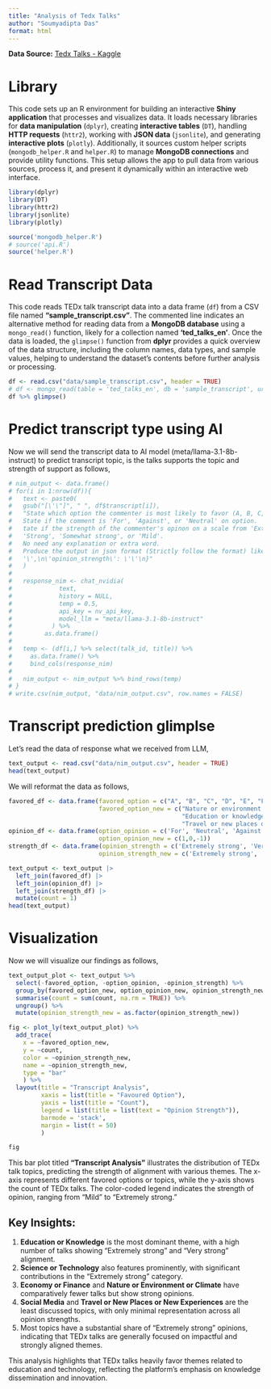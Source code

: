 ```yaml
---
title: "Analysis of Tedx Talks"
author: "Soumyadipta Das"
format: html
---
```


**Data Source:** [Tedx Talks - Kaggle](https://www.kaggle.com/datasets/miguelcorraljr/ted-ultimate-dataset)

# Library

This code sets up an R environment for building an interactive **Shiny application** that processes and visualizes data. It loads necessary libraries for **data manipulation** (`dplyr`), creating **interactive tables** (`DT`), handling **HTTP requests** (`httr2`), working with **JSON data** (`jsonlite`), and generating **interactive plots** (`plotly`). Additionally, it sources custom helper scripts (`mongodb_helper.R` and `helper.R`) to manage **MongoDB connections** and provide utility functions. This setup allows the app to pull data from various sources, process it, and present it dynamically within an interactive web interface.

```r
library(dplyr)
library(DT)
library(httr2)
library(jsonlite)
library(plotly)

source('mongodb_helper.R')
# source('api.R')
source('helper.R')
```

# Read Transcript Data

This code reads TEDx talk transcript data into a data frame (`df`) from a CSV file named **"sample_transcript.csv"**. The commented line indicates an alternative method for reading data from a **MongoDB database** using a `mongo_read()` function, likely for a collection named **'ted_talks_en'**. Once the data is loaded, the `glimpse()` function from **dplyr** provides a quick overview of the data structure, including the column names, data types, and sample values, helping to understand the dataset's contents before further analysis or processing.

```r
df <- read.csv("data/sample_transcript.csv", header = TRUE)
# df <- mongo_read(table = 'ted_talks_en', db = 'sample_transcript', url = mongo_url)
df %>% glimpse()
```

# Predict transcript type using AI

Now we will send the transcript data to AI model (meta/llama-3.1-8b-instruct) to predict transcript topic, is the talks supports the topic and strength of support as follows,

```r
# nim_output <- data.frame()
# for(i in 1:nrow(df)){
#   text <- paste0(
#   gsub("[\'\"]", " ", df$transcript[i]),
#   "State which option the commenter is most likely to favor (A, B, C, D, E, F, G).
#   State if the comment is 'For', 'Against', or 'Neutral' on option.
#   tate if the strength of the commenter's opinon on a scale from 'Extremely strong', 'Very strong',
#   'Strong', 'Somewhat strong', or 'Mild'.
#   No need any explanation or extra word.
#   Produce the output in json format (Strictly follow the format) like this:\n{\n\'favored_option\': \'\',\n\'option_opinion\':
#   '\',\n\'opinion_strength\': \'\'\n}"
#   )
# 
#   response_nim <- chat_nvidia(
#             text,
#             history = NULL,
#             temp = 0.5,
#             api_key = nv_api_key,
#             model_llm = "meta/llama-3.1-8b-instruct"
#           ) %>%
#         as.data.frame()
# 
#   temp <- (df[i,] %>% select(talk_id, title)) %>%
#     as.data.frame() %>%
#     bind_cols(response_nim)
# 
#   nim_output <- nim_output %>% bind_rows(temp)
# }
# write.csv(nim_output, "data/nim_output.csv", row.names = FALSE)
```

# Transcript prediction glimplse

Let's read the data of response what we received from LLM,

```r
text_output <- read.csv("data/nim_output.csv", header = TRUE)
head(text_output)
```

We will reformat the data as follows,

```r
favored_df <- data.frame(favored_option = c("A", "B", "C", "D", "E", "F", "G"),
                         favored_option_new = c("Nature or environment or climate", "Science or Technology", 
                                                "Education or knowledge", "Social Media", "Economy or Finance", 
                                                "Travel or new places or new experiences", "Others"))
opinion_df <- data.frame(option_opinion = c('For', 'Neutral', 'Against'), 
                         option_opinion_new = c(1,0,-1))
strength_df <- data.frame(opinion_strength = c('Extremely strong', 'Very strong', 'Strong', 'Somewhat strong', 'Mild'), 
                         opinion_strength_new = c('Extremely strong', 'Very strong', 'Strong', 'Somewhat strong', 'Mild'))

text_output <- text_output |> 
  left_join(favored_df) |>
  left_join(opinion_df) |>
  left_join(strength_df) |>
  mutate(count = 1) 
head(text_output)
```

# Visualization

Now we will visualize our findings as follows,

```r
text_output_plot <- text_output %>%
  select(-favored_option, -option_opinion, -opinion_strength) %>%
  group_by(favored_option_new, option_opinion_new, opinion_strength_new) %>%
  summarise(count = sum(count, na.rm = TRUE)) %>%
  ungroup() %>% 
  mutate(opinion_strength_new = as.factor(opinion_strength_new))

fig <- plot_ly(text_output_plot) %>% 
  add_trace(
    x = ~favored_option_new,
    y = ~count, 
    color = ~opinion_strength_new, 
    name = ~opinion_strength_new, 
    type = "bar"
    ) %>% 
  layout(title = "Transcript Analysis", 
         xaxis = list(title = "Favoured Option"),
         yaxis = list(title = "Count"),
         legend = list(title = list(text = "Opinion Strength")),
         barmode = 'stack', 
         margin = list(t = 50)
         )

fig
```

This bar plot titled **"Transcript Analysis"** illustrates the distribution of TEDx talk topics, predicting the strength of alignment with various themes. The x-axis represents different favored options or topics, while the y-axis shows the count of TEDx talks. The color-coded legend indicates the strength of opinion, ranging from "Mild" to "Extremely strong."

## Key Insights:

1. **Education or Knowledge** is the most dominant theme, with a high number of talks showing "Extremely strong" and "Very strong" alignment.
2. **Science or Technology** also features prominently, with significant contributions in the "Extremely strong" category.
3. **Economy or Finance** and **Nature or Environment or Climate** have comparatively fewer talks but show strong opinions.
4. **Social Media** and **Travel or New Places or New Experiences** are the least discussed topics, with only minimal representation across all opinion strengths.
5. Most topics have a substantial share of "Extremely strong" opinions, indicating that TEDx talks are generally focused on impactful and strongly aligned themes. 

This analysis highlights that TEDx talks heavily favor themes related to education and technology, reflecting the platform's emphasis on knowledge dissemination and innovation.
